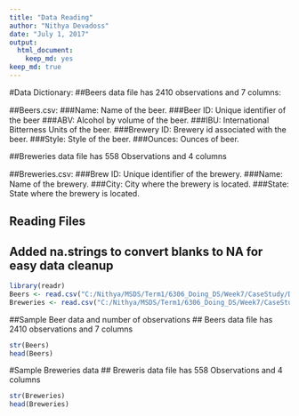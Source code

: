 ```yaml
---
title: "Data Reading"
author: "Nithya Devadoss"
date: "July 1, 2017"
output: 
  html_document: 
    keep_md: yes
keep_md: true
---
```

#Data Dictionary:
##Beers data file has 2410 observations and 7 columns: 

##Beers.csv: 
###Name: Name of the beer. 
###Beer ID: Unique identiﬁer of the beer
###ABV: Alcohol by volume of the beer. 
###IBU: International Bitterness Units of the beer. 
###Brewery ID: Brewery id associated with the beer. 
###Style: Style of the beer. 
###Ounces: Ounces of beer.

##Breweries data file has 558 Observations and 4 columns

##Breweries.csv: 
###Brew ID: Unique identiﬁer of the brewery. 
###Name: Name of the brewery. 
###City: City where the brewery is located. 
###State: State where the brewery is located.

## Reading Files 
## Added na.strings to convert blanks to NA for easy data cleanup
```r
library(readr)
Beers <- read.csv("C:/Nithya/MSDS/Term1/6306_Doing_DS/Week7/CaseStudy/Download/Beers.csv",header=T,na.strings="")
Breweries <- read.csv("C:/Nithya/MSDS/Term1/6306_Doing_DS/Week7/CaseStudy/Download/Breweries.csv",header=T,na.strings="")
```
##Sample Beer data and number of observations
## Beers data file has 2410 observations and 7 columns
```r
str(Beers)
head(Beers)
```
#Sample Breweries data
## Breweris data file has 558 Observations and 4 columns
```r
str(Breweries)
head(Breweries)
```